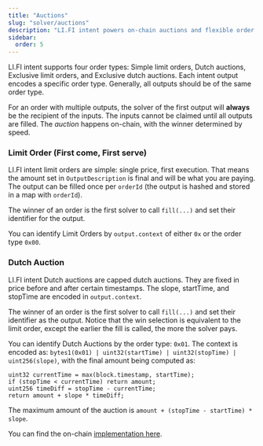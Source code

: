 ```yaml
---
title: "Auctions"
slug: "solver/auctions"
description: "LI.FI intent powers on-chain auctions and flexible order types, letting you compete for fills and optimize execution across cross-chain settlement."
sidebar:
  order: 5
---
```


LI.FI intent supports four order types: Simple limit orders, Dutch auctions, Exclusive limit orders, and Exclusive dutch auctions. Each intent output encodes a specific order type. Generally, all outputs should be of the same order type.

For an order with multiple outputs, the solver of the first output will **always** be the recipient of the inputs. The inputs cannot be claimed until all outputs are filled. The _auction_ happens on-chain, with the winner determined by speed.

### Limit Order (First come, First serve)

LI.FI intent limit orders are simple: single price, first execution. That means the amount set in `OutputDescription` is final and will be what you are paying. The output can be filled once per `orderId` (the output is hashed and stored in a map with `orderId`).

The winner of an order is the first solver to call `fill(...)` and set their identifier for the output.

You can identify Limit Orders by `output.context` of either `0x` or the order type `0x00`.

### Dutch Auction

LI.FI intent Dutch auctions are capped dutch auctions. They are fixed in price before and after certain timestamps. The slope, startTime, and stopTime are encoded in `output.context`.

The winner of an order is the first solver to call `fill(...)` and set their identifier as the output. Notice that the win selection is equivalent to the limit order, except the earlier the fill is called, the more the solver pays.

You can identify Dutch Auctions by the order type: `0x01`. The context is encoded as: `bytes1(0x01) | uint32(startTime) | uint32(stopTime) | uint256(slope)`, with the final amount being computed as:

```solidity
uint32 currentTime = max(block.timestamp, startTime);
if (stopTime < currentTime) return amount;
uint256 timeDiff = stopTime - currentTime;
return amount + slope * timeDiff;
```

The maximum amount of the auction is `amount + (stopTime - startTime) * slope`.

You can find the on-chain [implementation here](https://github.com/openintentsframework/oif-contracts/blob/main/src/output/coin/OutputSettlerCoin.sol#L60).
